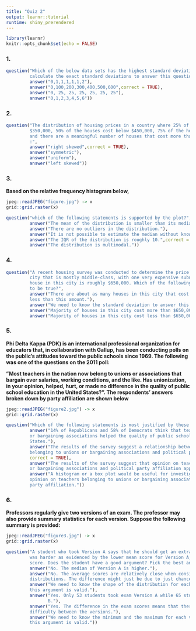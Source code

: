 ```yaml
---
title: "Quiz 2"
output: learnr::tutorial
runtime: shiny_prerendered
---
```


```r
library(learnr)
knitr::opts_chunk$set(echo = FALSE)
```

### 1.

```r
question("Which of the below data sets has the highest standard deviation? You do not need to 
         calculate the exact standard deviations to answer this question.",
         answer("0,1,1,1,1,1,2"),
         answer("0,100,200,300,400,500,600",correct = TRUE),
         answer("0, 25, 25, 25, 25, 25, 25"),
         answer("0,1,2,3,4,5,6"))
```

### 2.

```r
question("The distribution of housing prices in a country where 25% of the houses cost below 
         $350,000, 50% of the houses cost below $450,000, 75% of the houses cost below $1,000,000
         and there are a meaningful number of houses that cost more than $6,000,000 is most likely
         :",
         answer("right skewed",correct = TRUE),
         answer("symmetric"),
         answer("uniform"),
         answer("left skewed"))
```

### 3.

<b>Based on the relative frequency histogram below,</b>

```r
jpeg::readJPEG("figure.jpg") -> x
grid::grid.raster(x)
```

```r
question("which of the following statements is supported by the plot?",
         answer("The mean of the distribution is smaller than its median."),
         answer("There are no outliers in the distribution."),
         answer("It is not possible to estimate the median without knowing the sample size."),
         answer("The IQR of the distribution is roughly 10.",correct = TRUE),
         answer("The distribution is multimodal."))
```

### 4.

```r
question("A recent housing survey was conducted to determine the price of a typical home in a
         city that is mostly middle-class, with one very expensive suburb. The mean price of a 
         house in this city is roughly $650,000. Which of the following statements is most likely
         to be true?",
         answer("There are about as many houses in this city that cost more than $650,000 than 
         less than this amount."),
         answer("We need to know the standard deviation to answer this question"),
         answer("Majority of houses in this city cost more than $650,000."),
         answer("Majority of houses in this city cost less than $650,000.",correct = TRUE))
```

### 5.

<b>Phi Delta Kappa (PDK) is an international professional organization for educators that, in
collaboration with Gallup, has been conducting polls on the public’s attitudes toward the public
schools since 1969. The following was one of the questions on the 2011 poll:

”Most teachers in the nation now belong to unions or associations that bargain over salaries,
working conditions, and the like. Has unionization, in your opinion, helped, hurt, or made no
difference in the quality of public school education in the United States?”. The respondents’
answers broken down by party affiliation are shown below</b>

```r
jpeg::readJPEG("figure2.jpg") -> x
grid::grid.raster(x)
```

```r
question("Which of the following statements is most justified by these data?",
         answer("14% of Republicans and 58% of Democrats think that teachers belonging to unions 
         or bargaining associations helped the quality of public school education in the United 
         States."),
         answer("The results of the survey suggest a relationship between opinion on teachers 
         belonging to unions or bargaining associations and political party affiliation.",
         correct = TRUE),
         answer("The results of the survey suggest that opinion on teachers belonging to unions 
         or bargaining associations and political party affiliation appear to be independent."),
         answer("A histogram or a box plot would be useful for investigating if distribution of 
         opinion on teachers belonging to unions or bargaining associations varies by political 
         party affiliation."))
```

### 6.

<b>Professors regularly give two versions of an exam. The professor may also provide summary
statistics for each version. Suppose the following summary is provided:</b>


```r
jpeg::readJPEG("figure3.jpg") -> x
grid::grid.raster(x)
```

```r
question("A student who took Version A says that he should get an extra point because his exam 
         was harder as evidenced by the lower mean score for Version A, as shown by the mean 
         score. Does the student have a good argument? Pick the best answer below.",
         answer("No. The median of Version A is higher."),
         answer("No. The average scores are relatively close when considering the spread of the 
         distributions. The difference might just be due to just chance.",correct = TRUE),
         answer("We need to know the shape of the distribution for each version to determine if 
         this argument is valid."),
         answer("Yes. Only 53 students took exam Version A while 65 students took exam Version 
                B."),
         answer("Yes. The difference in the exam scores means that there is a difference in 
         difficulty between the versions."),
         answer("We need to know the minimum and the maximum for each version to determine if 
         this argument is valid."))
```